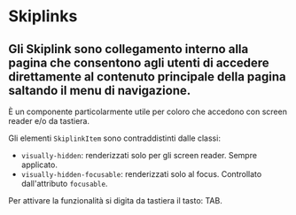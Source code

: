 
<Meta of={SkiplinkStories} />

# Skiplinks

## Gli Skiplink sono collegamento interno alla pagina che consentono agli utenti di accedere direttamente al contenuto principale della pagina saltando il menu di navigazione.

È un componente particolarmente utile per coloro che accedono con screen reader e/o da tastiera.

Gli elementi `SkiplinkItem` sono contraddistinti dalle classi:

-   `visually-hidden`: renderizzati solo per gli screen reader. Sempre applicato.
-   `visually-hidden-focusable`: renderizzati solo al focus. Controllato dall'attributo `focusable`.

Per attivare la funzionalità si digita da tastiera il tasto: TAB.

<Canvas of={SkiplinkStories._Esempi}></Canvas>


